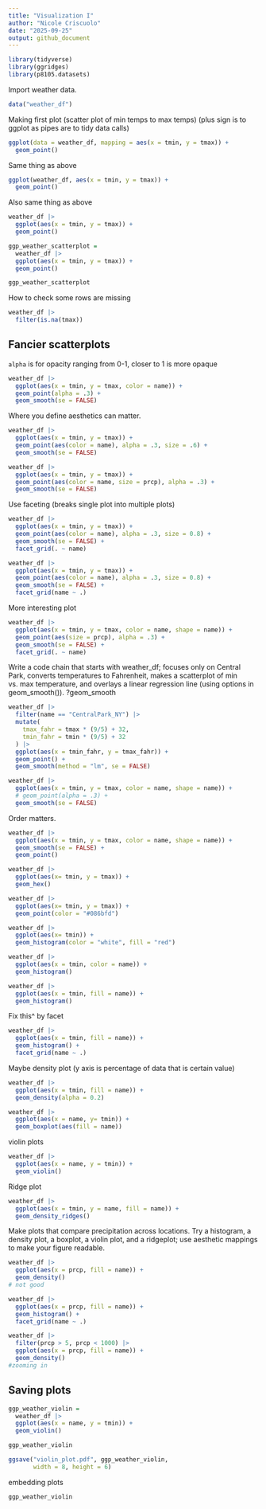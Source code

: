 ```yaml
---
title: "Visualization I"
author: "Nicole Criscuolo"
date: "2025-09-25"
output: github_document
---
```


```r
library(tidyverse)
library(ggridges)
library(p8105.datasets)
```
 
Import weather data.
```r
data("weather_df")
```

Making first plot (scatter plot of min temps to max temps) (plus sign is to ggplot as pipes are to tidy data calls)
```r
ggplot(data = weather_df, mapping = aes(x = tmin, y = tmax)) +
  geom_point()
```

Same thing as above
```r
ggplot(weather_df, aes(x = tmin, y = tmax)) +
  geom_point()
```

Also same thing as above
```r
weather_df |> 
  ggplot(aes(x = tmin, y = tmax)) +
  geom_point()
```

```r
ggp_weather_scatterplot =
  weather_df |> 
  ggplot(aes(x = tmin, y = tmax)) +
  geom_point()

ggp_weather_scatterplot
```

How to check some rows are missing
```r
weather_df |> 
  filter(is.na(tmax))
```

## Fancier scatterplots

`alpha` is for opacity ranging from 0-1, closer to 1 is more opaque
```r
weather_df |> 
  ggplot(aes(x = tmin, y = tmax, color = name)) + 
  geom_point(alpha = .3) +
  geom_smooth(se = FALSE)
```

Where you define aesthetics can matter.
```r
weather_df |> 
  ggplot(aes(x = tmin, y = tmax)) + 
  geom_point(aes(color = name), alpha = .3, size = .6) +
  geom_smooth(se = FALSE)
```

```r
weather_df |> 
  ggplot(aes(x = tmin, y = tmax)) + 
  geom_point(aes(color = name, size = prcp), alpha = .3) +
  geom_smooth(se = FALSE)
```

Use faceting (breaks single plot into multiple plots)
```r
weather_df |> 
  ggplot(aes(x = tmin, y = tmax)) + 
  geom_point(aes(color = name), alpha = .3, size = 0.8) +
  geom_smooth(se = FALSE) +
  facet_grid(. ~ name)
```

```r
weather_df |> 
  ggplot(aes(x = tmin, y = tmax)) + 
  geom_point(aes(color = name), alpha = .3, size = 0.8) +
  geom_smooth(se = FALSE) +
  facet_grid(name ~ .)
```

More interesting plot
```r
weather_df |> 
  ggplot(aes(x = tmin, y = tmax, color = name, shape = name)) +
  geom_point(aes(size = prcp), alpha = .3) +
  geom_smooth(se = FALSE) +
  facet_grid(. ~ name)
```

Write a code chain that starts with weather_df; focuses only on Central Park, converts temperatures to Fahrenheit, makes a scatterplot of min vs. max temperature, and overlays a linear regression line (using options in geom_smooth()). ?geom_smooth

```r
weather_df |> 
  filter(name == "CentralPark_NY") |> 
  mutate(
    tmax_fahr = tmax * (9/5) + 32,
    tmin_fahr = tmin * (9/5) + 32
  ) |> 
  ggplot(aes(x = tmin_fahr, y = tmax_fahr)) +
  geom_point() +
  geom_smooth(method = "lm", se = FALSE)
```

```r
weather_df |> 
  ggplot(aes(x = tmin, y = tmax, color = name, shape = name)) + 
  # geom_point(alpha = .3) +
  geom_smooth(se = FALSE)
```

Order matters.

```r
weather_df |> 
  ggplot(aes(x = tmin, y = tmax, color = name, shape = name)) + 
  geom_smooth(se = FALSE) +
  geom_point()
```

```r
weather_df |> 
  ggplot(aes(x= tmin, y = tmax)) +
  geom_hex() 
```

```r
weather_df |> 
  ggplot(aes(x= tmin, y = tmax)) +
  geom_point(color = "#086bfd") 
```


```r
weather_df |> 
  ggplot(aes(x= tmin)) +
  geom_histogram(color = "white", fill = "red")
```

```r
weather_df |> 
  ggplot(aes(x = tmin, color = name)) +
  geom_histogram()

weather_df |> 
  ggplot(aes(x = tmin, fill = name)) +
  geom_histogram()
```

Fix this^ by facet
```r
weather_df |> 
  ggplot(aes(x = tmin, fill = name)) +
  geom_histogram() +
  facet_grid(name ~ .)
```

Maybe density plot (y axis is percentage of data that is certain value)
```r
weather_df |> 
  ggplot(aes(x = tmin, fill = name)) +
  geom_density(alpha = 0.2)
```

```r
weather_df |> 
  ggplot(aes(x = name, y= tmin)) +
  geom_boxplot(aes(fill = name))
```

violin plots 
```r
weather_df |> 
  ggplot(aes(x = name, y = tmin)) +
  geom_violin()
```

Ridge plot

```r
weather_df |> 
  ggplot(aes(x = tmin, y = name, fill = name)) +
  geom_density_ridges()
```

Make plots that compare precipitation across locations. Try a histogram, a density plot, a boxplot, a violin plot, and a ridgeplot; use aesthetic mappings to make your figure readable.

```r
weather_df |> 
  ggplot(aes(x = prcp, fill = name)) +
  geom_density()
# not good

weather_df |> 
  ggplot(aes(x = prcp, fill = name)) +
  geom_histogram() +
  facet_grid(name ~ .)

weather_df |> 
  filter(prcp > 5, prcp < 1000) |> 
  ggplot(aes(x = prcp, fill = name)) +
  geom_density()
#zooming in
```

## Saving plots

```r
ggp_weather_violin =
  weather_df |> 
  ggplot(aes(x = name, y = tmin)) +
  geom_violin()

ggp_weather_violin

ggsave("violin_plot.pdf", ggp_weather_violin,
       width = 8, height = 6)
```

embedding plots 
```r
ggp_weather_violin
```



